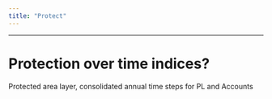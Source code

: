 ```yaml
---
title: "Protect"
---
```


-----------------------

# Protection over time indices?

Protected area layer, consolidated annual time steps for PL and Accounts
